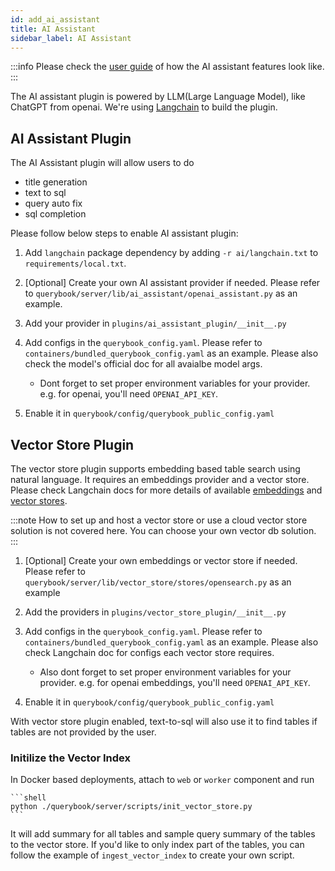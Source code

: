 ```yaml
---
id: add_ai_assistant
title: AI Assistant
sidebar_label: AI Assistant
---
```


:::info
Please check the [user guide](../user_guide/ai_assistant.mdx) of how the AI assistant features look like.
:::

The AI assistant plugin is powered by LLM(Large Language Model), like ChatGPT from openai. We're using [Langchain](https://python.langchain.com/docs/get_started/introduction) to build the plugin.

## AI Assistant Plugin

The AI Assistant plugin will allow users to do

-   title generation
-   text to sql
-   query auto fix
-   sql completion

Please follow below steps to enable AI assistant plugin:

1. Add `langchain` package dependency by adding `-r ai/langchain.txt` to `requirements/local.txt`.

2. [Optional] Create your own AI assistant provider if needed. Please refer to `querybook/server/lib/ai_assistant/openai_assistant.py` as an example.

3. Add your provider in `plugins/ai_assistant_plugin/__init__.py`

4. Add configs in the `querybook_config.yaml`. Please refer to `containers/bundled_querybook_config.yaml` as an example. Please also check the model's official doc for all avaialbe model args.

    - Dont forget to set proper environment variables for your provider. e.g. for openai, you'll need `OPENAI_API_KEY`.

5. Enable it in `querybook/config/querybook_public_config.yaml`

## Vector Store Plugin

The vector store plugin supports embedding based table search using natural language. It requires an embeddings provider and a vector store. Please check Langchain docs for more details of available [embeddings](https://python.langchain.com/docs/integrations/text_embedding/) and [vector stores](https://python.langchain.com/docs/integrations/vectorstores/).

:::note
How to set up and host a vector store or use a cloud vector store solution is not covered here. You can choose your own vector db solution.
:::

1. [Optional] Create your own embeddings or vector store if needed. Please refer to `querybook/server/lib/vector_store/stores/opensearch.py` as an example

2. Add the providers in `plugins/vector_store_plugin/__init__.py`

3. Add configs in the `querybook_config.yaml`. Please refer to `containers/bundled_querybook_config.yaml` as an example. Please also check Langchain doc for configs each vector store requires.

    - Also dont forget to set proper environment variables for your provider. e.g. for openai embeddings, you'll need `OPENAI_API_KEY`.

4. Enable it in `querybook/config/querybook_public_config.yaml`

With vector store plugin enabled, text-to-sql will also use it to find tables if tables are not provided by the user.

### Initilize the Vector Index

In Docker based deployments, attach to `web` or `worker` component and run

    ```shell
    python ./querybook/server/scripts/init_vector_store.py
    ```

It will add summary for all tables and sample query summary of the tables to the vector store. If you'd like to only index part of the tables, you can follow the example of `ingest_vector_index` to create your own script.

